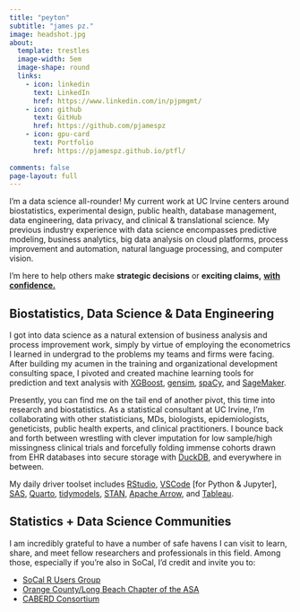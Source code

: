 ```yaml
---
title: "peyton"
subtitle: "james pz."
image: headshot.jpg
about:
  template: trestles
  image-width: 5em
  image-shape: round
  links:
    - icon: linkedin
      text: LinkedIn
      href: https://www.linkedin.com/in/pjpmgmt/
    - icon: github
      text: GitHub
      href: https://github.com/pjamespz
    - icon: gpu-card
      text: Portfolio
      href: https://pjamespz.github.io/ptfl/
      
comments: false
page-layout: full
---
```


I'm a data science all-rounder! My current work at UC Irvine centers around biostatistics, experimental design, public health, database management, data engineering, data privacy, and clinical & translational science. My previous industry experience with data science encompasses predictive modeling, business analytics, big data analysis on cloud platforms, process improvement and automation, natural language processing, and computer vision.

I'm here to help others make **strategic decisions** or **exciting claims,** [**with confidence.**]{.underline}

## Biostatistics, Data Science & Data Engineering

I got into data science as a natural extension of business analysis and process improvement work, simply by virtue of employing the econometrics I learned in undergrad to the problems my teams and firms were facing. After building my acumen in the training and organizational development consulting space, I pivoted and created machine learning tools for prediction and text analysis with [XGBoost](https://xgboost.readthedocs.io/en/stable/), [gensim](https://radimrehurek.com/gensim/), [spaCy](https://spacy.io/), and [SageMaker](https://aws.amazon.com/sagemaker/).

Presently, you can find me on the tail end of another pivot, this time into research and biostatistics. As a statistical consultant at UC Irvine, I'm collaborating with other statisticians, MDs, biologists, epidemiologists, geneticists, public health experts, and clinical practitioners. I bounce back and forth between wrestling with clever imputation for low sample/high missingness clinical trials and forcefully folding immense cohorts drawn from EHR databases into secure storage with [DuckDB](https://duckdb.org/), and everywhere in between.

My daily driver toolset includes [RStudio](https://posit.co/download/rstudio-desktop/), [VSCode](https://code.visualstudio.com/) \[for Python & Jupyter\], [SAS](https://www.sas.com/en_us/software/stat.html), [Quarto](https://quarto.org/), [tidymodels](https://www.tidymodels.org/packages), [STAN](https://mc-stan.org/), [Apache Arrow](https://arrow.apache.org/), and [Tableau](https://www.tableau.com/).

## Statistics + Data Science Communities

I am incredibly grateful to have a number of safe havens I can visit to learn, share, and meet fellow researchers and professionals in this field. Among those, especially if you're also in SoCal, I'd credit and invite you to:

-   [SoCal R Users Group](https://www.meetup.com/socal-rug/ "SoCal RUG meets on a monthly basis for online and in-person events")
-   [Orange County/Long Beach Chapter of the ASA](https://community.amstat.org/oclb/home "Official ASA cluster for the area, full of sharp and clever folks from Long Beach to Irvine to Fullerton!")
-   [CABERD Consortium](https://med.stanford.edu/spectrum/ctsa-cores-and-programs/research-methods-core/berd/caberd-consortium.html)
